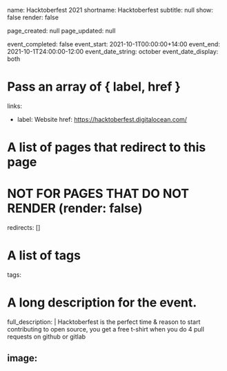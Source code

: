 name: Hacktoberfest 2021
shortname: Hacktoberfest
subtitle: null
show: false
render: false

page_created: null
page_updated: null

event_completed: false
event_start: 2021-10-1T00:00:00+14:00
event_end: 2021-10-1T24:00:00-12:00
event_date_string: october
event_date_display: both

# Pass an array of { label, href }
links:
  - label: Website
    href: https://hacktoberfest.digitalocean.com/

# A list of pages that redirect to this page
# NOT FOR PAGES THAT DO NOT RENDER (render: false)
redirects: []

# A list of tags
tags:

# A long description for the event.
full_description: |
  Hacktoberfest is the perfect time & reason to start contributing to open source,
  you get a free t-shirt when you do 4 pull requests on github or gitlab


image: 
---

<!-- None of this will be rendered until you turn on "render: true" -->
